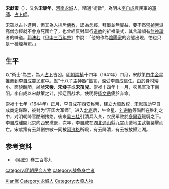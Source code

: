 '''宋獻策'''（{{bd|？||1645年||catIdx=Song,宋}}），又名'''宋康年'''，[[河南|河南]][[永城|永城]]人，精通“術數”，為明末[[李自成|李自成]]農民軍的[[軍師|軍師]]、[[占卜|占卜師]]。

宋雖以占卜進用，但其為人排斥[[佛教|佛教]]，認為念經、拜懺並無實益，要不然[[崇禎帝|崇禎帝]]派高僧念經就不會身死國亡了，也曾經反對舉行[[道教|道教]]的祈福儀式，其言論頗有[[無神論|無神論]]者的味道。[[郭沫若|郭沫若]]《[[甲申三百年祭|甲申三百年祭]]》中說：「他的作為[[陰陽家|陰陽家]]的姿態出現，怕也只是一種煙幕罷。」

== 生平 ==
以“術士”為生，為人[[占卜|占卜]]吉凶。[[明朝|明朝]][[崇禎|崇禎]]十四年（1641年）四月，宋獻策由[[牛金星|牛金星]]推薦到[[李自成|李自成]]農民軍中。獻“十八子主神器”[[讖|讖]]言，深受李自成信任。由於身材矮小、面貌醜陋，綽號'''宋猴'''、'''宋矮子'''或'''宋孩兒'''。崇祯十四年十一月，农民军攻下南阳。李自成以宋献策之计，採迂回战术，使明将[[杨文岳|杨文岳]]疲於奔命。

崇祯十七年（1644年）正月，李自成在[[西安|西安]]称帝，建立[[大順_(政權)|大顺]]政权，宋献策助李自成商定谋略，被封为“开国大军师”。进入[[北京|北京]]后，牛金星、[[刘宗敏|刘宗敏]]等陶醉在胜利之中，对明朝降官酷刑拷烙。後來[[吴三桂|吴三桂]]引清兵入关，农民军败於[[多爾袞|多爾袞]]鐵騎之下。李自成離開北京向西安撤退，次年，李自成在[[湖北|湖北]][[通山|通山]]縣九宮山遭地主武裝襲擊而亡。宋献策有云與劉宗敏一同被[[阿济格|阿济格]]所殺，有云降清，有云被放歸江湖。

== 参考资料 ==
{{reflist}}
* 《[[明史|明史]]》卷三百零九
{{Authority control}}
{{DEFAULTSORT:Song宋}}
[[Category:宋姓|Xian献]]
[[Category:永城人|Category:永城人]]
[[category:明朝民变人物|category:明朝民变人物]]
[[category:战争身亡者|category:战争身亡者]]
[[Category:大顺人物|Category:大顺人物]]